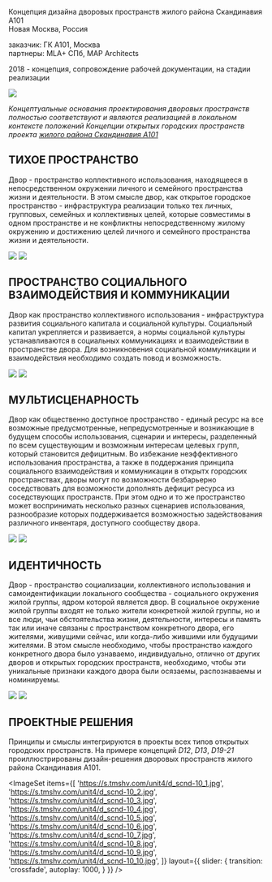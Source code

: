 
<Title>ДВОРЫ : : ЖИЛОЙ РАЙОН СКАНДИНАВИЯ</Title>


Концепция дизайна дворовых пространств жилого района Скандинавия А101<br/>
Новая Москва, Россия

заказчик: ГК А101, Москва<br/>
партнеры: MLA+ СПб, MAP Architects

2018 - концепция, сопровождение рабочей документации, на стадии реализации

<Image src='https://s.tmshv.com/unit4/d_scnd-09.jpg'/>

_Концептуальные основания проектирования дворовых пространств полностью соответствуют и являются
реализацией в локальном контексте положений Концепции открытых городских пространств проекта
[жилого района Скандинавия А101](/scnd-gb)_


## ТИХОЕ ПРОСТРАНСТВО

Двор - пространство коллективного использования, находящееся в непосредственном окружении личного
и семейного пространства жизни и деятельности.
В этом смысле двор, как открытое городское пространство - инфраструктура реализации только тех личных,
групповых, семейных и коллективных целей,
которые совместимы в одном пространстве и не конфликтны непосредственному жилому окружению и
достижению целей личного и семейного пространства жизни и деятельности.

<Image src='https://s.tmshv.com/unit4/d_scnd-07.jpg'/>
<Image src='https://s.tmshv.com/unit4/d_scnd-08.jpg'/>


## ПРОСТРАНСТВО СОЦИАЛЬНОГО ВЗАИМОДЕЙСТВИЯ И КОММУНИКАЦИИ

Двор как пространство коллективного использования - инфраструктура развития социального
капитала и социальной культуры. Социальный капитал укрепляется и развивается,
а нормы социальной культуры устанавливаются в социальных коммуникациях и взаимодействии
в пространстве двора.
Для возникновения социальной коммуникации и взаимодействия необходимо создать повод и возможность.

<Image src='https://s.tmshv.com/unit4/d_scnd-03.jpg'/>
<Image src='https://s.tmshv.com/unit4/d_scnd-04.jpg'/>


## МУЛЬТИСЦЕНАРНОСТЬ

Двор как общественно доступное пространство - единый ресурс на все возможные предусмотренные,
непредусмотренные и возникающие в будущем способы использования, сценарии и интересы,
разделенный по всем существующим и возможным интересам целевых групп, который становится дефицитным.
Во избежание неэффективного использования пространства,
а также в поддержания принципа социального взаимодействия и коммуникации
в открытх городских пространствах, дворы могут по возможности безбарьерно соседствовать
для возможности дополнять дефицит ресурса из соседствующих пространств.
При этом одно и то же пространство может воспринимать несколько разных сценариев использования,
разнообразие которых поддерживается возможностью задействования различного инвентаря,
доступного сообществу двора.

<Image src='https://s.tmshv.com/unit4/d_scnd-05.jpg'/>
<Image src='https://s.tmshv.com/unit4/d_scnd-06.jpg'/>


## ИДЕНТИЧНОСТЬ

Двор - пространство социализации, коллективного использования и самоидентификации
локального сообщества - социального окружения жилой группы, ядром которой является двор.
В социальное окружение жилой группы входят не только жители конкретной жилой группы,
но и все люди, чьи обстоятельства жизни, деятельности, интересы и память
так или иначе связаны с пространством конкретного двора, его жителями, живущими сейчас,
или когда-либо жившими или будущими жителями.
В этом смысле необходимо, чтобы пространство каждого конкретного двора было узнаваемо,
индивидуально, отлично от других дворов и открытых городских пространств, необходимо,
чтобы эти уникальные признаки каждого двора были осязаемы, распознаваемы и номинируемы.

<Image src='https://s.tmshv.com/unit4/d_scnd-01.jpg'/>
<Image src='https://s.tmshv.com/unit4/d_scnd-02.jpg'/>


## ПРОЕКТНЫЕ РЕШЕНИЯ

Принципы и смыслы интегрируются в проекты всех типов открытых городских пространств.
На примере концепций *D12*, *D13*, *D19-21* проиллюстрированы дизайн-решения дворовых
пространств жилого района Скандинавия А101.

<ImageSet
    items={[
        'https://s.tmshv.com/unit4/d_scnd-10_1.jpg',
        'https://s.tmshv.com/unit4/d_scnd-10_2.jpg',
        'https://s.tmshv.com/unit4/d_scnd-10_3.jpg',
        'https://s.tmshv.com/unit4/d_scnd-10_4.jpg',
        'https://s.tmshv.com/unit4/d_scnd-10_5.jpg',
        'https://s.tmshv.com/unit4/d_scnd-10_6.jpg',
        'https://s.tmshv.com/unit4/d_scnd-10_7.jpg',
        'https://s.tmshv.com/unit4/d_scnd-10_8.jpg',
        'https://s.tmshv.com/unit4/d_scnd-10_9.jpg',
        'https://s.tmshv.com/unit4/d_scnd-10_10.jpg',
    ]}
    layout={{
        slider: {
            transition: 'crossfade',
            autoplay: 1000,
        }
    }}
/>